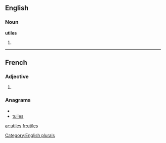 ==English==

===Noun===
'''utiles'''

# {{plural of|[[utile]]}}

[[Category:English plurals]]

----

==French==

===Adjective===
{{fr-adj-form}} {{p}}

# {{form of| plural|utile|lang=French}}

===Anagrams===
* {{alphagram|eilstu}}
* [[tuiles#French|tuiles]]

[[ar:utiles]]
[[fr:utiles]]
